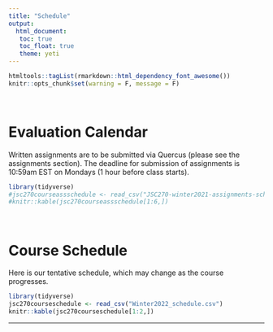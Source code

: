 ```yaml
---
title: "Schedule"
output: 
  html_document:
   toc: true
   toc_float: true
   theme: yeti
---
```


```r
htmltools::tagList(rmarkdown::html_dependency_font_awesome())
knitr::opts_chunk$set(warning = F, message = F)
```
<br>

# <span class="glyphicon glyphicon-calendar" aria-hidden="true"></span> Evaluation Calendar
Written assignments are to be submitted via Quercus (please see the assignments section). The deadline for submission of assignments is 10:59am EST on Mondays (1 hour before class starts).

```r
library(tidyverse)
#jsc270courseassschedule <- read_csv("JSC270-winter2021-assignments-schedule.csv")
#knitr::kable(jsc270courseassschedule[1:6,])
```

<br>

# <span class="glyphicon glyphicon-calendar" aria-hidden="true"></span> Course Schedule

Here is our tentative schedule, which may change as the course progresses.

```r
library(tidyverse)
jsc270courseschedule <- read_csv("Winter2022_schedule.csv")
knitr::kable(jsc270courseschedule[1:2,])
```

******



